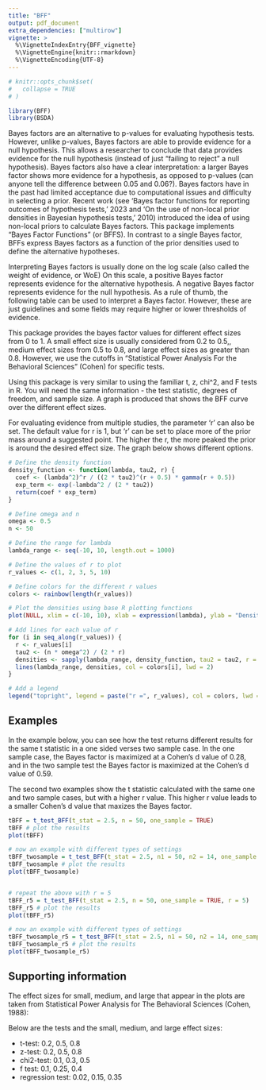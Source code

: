 ```yaml
---
title: "BFF"
output: pdf_document
extra_dependencies: ["multirow"]
vignette: >
  %\VignetteIndexEntry{BFF_vignette}
  %\VignetteEngine{knitr::rmarkdown}
  %\VignetteEncoding{UTF-8}
---
```


```r
# knitr::opts_chunk$set(
#   collapse = TRUE
# )
```

```r
library(BFF)
library(BSDA)
```

Bayes factors are an alternative to p-values for evaluating hypothesis tests. However, unlike p-values, Bayes factors are able to provide evidence for a null hypothesis. This allows a researcher to conclude that data provides evidence for the null hypothesis (instead of just "failing to reject" a null hypothesis). Bayes factors also have a clear interpretation: a larger Bayes factor shows more evidence for a hypothesis, as opposed to p-values (can anyone tell the difference between 0.05 and 0.06?). Bayes factors have in the past had limited acceptance due to computational issues and difficulty in selecting a prior. Recent work (see 'Bayes factor functions for reporting outcomes of hypothesis tests,' 2023 and 'On the use of non-local prior densities in Bayesian hypothesis tests,' 2010) introduced the idea of using non-local priors to calculate Bayes factors. This package implements "Bayes Factor Functions" (or BFFS). In contrast to a single Bayes factor, BFFs express Bayes factors as a function of the prior densities used to
define the alternative hypotheses. 

Interpreting Bayes factors is usually done on the log scale (also called the weight of evidence, or WoE) On this scale, a positive Bayes factor represents evidence for the alternative hypothesis. A negative Bayes factor represents evidence for the null hypothesis. As a rule of thumb, the following table can be used to interpret a Bayes factor. However, these are just guidelines and some fields may require higher or lower thresholds of evidence.

```{=latex}
\begin{table}[!ht]
\centering
\begin{tabular}{c|c} \hline\hline
     WoE & Interpretation \\ \hline
     (-1, 1) & No strong evidence for either $H_0$ or $H_1$ \\
     (1, 3) & Positive evidence for $H_1$ \\
     (-1, -3) & Positive evidence for $H_0$ \\
     (3, 5) & Strong evidence for $H_1$ \\
     (-3, -5) & Strong evidence for $H_0$ \\
     (5, $\infty$) & Very strong evidence for $H_1$ \\
     (-5, -$\infty$) & Very strong evidence for $H_0$ \\ \hline
\end{tabular}
\caption{Common interpretations of the Weight of Evidence}
\label{thresholds}
\end{table}
```

This package provides the bayes factor values for different effect sizes from 0 to 1. A small effect size is usually considered from  0.2 to 0.5,, medium effect sizes from 0.5 to 0.8, and large effect sizes as greater than 0.8. However, we use the cutoffs in "Statistical Power Analysis For the Behavioral Sciences" (Cohen) for specific tests. 

Using this package is very similar to using the familiar t, z, chi^2, and F tests in R. You will need the same information - the test statistic, degrees of freedom, and sample size. A graph is produced that shows the BFF curve over the different effect sizes. 

For evaluating evidence from multiple studies, the parameter 'r' can also be set. The default value for r is 1, but 'r' can be set to place more of the prior mass around a suggested point. The higher the r, the more peaked the prior is around the desired effect size. The graph below shows different options.

```r
# Define the density function
density_function <- function(lambda, tau2, r) {
  coef <- (lambda^2)^r / ((2 * tau2)^(r + 0.5) * gamma(r + 0.5))
  exp_term <- exp(-lambda^2 / (2 * tau2))
  return(coef * exp_term)
}

# Define omega and n
omega <- 0.5
n <- 50

# Define the range for lambda
lambda_range <- seq(-10, 10, length.out = 1000)

# Define the values of r to plot
r_values <- c(1, 2, 3, 5, 10)

# Define colors for the different r values
colors <- rainbow(length(r_values))

# Plot the densities using base R plotting functions
plot(NULL, xlim = c(-10, 10), xlab = expression(lambda), ylab = "Density", main = "Density for varying r", ylim = c(0, 0.4))

# Add lines for each value of r
for (i in seq_along(r_values)) {
  r <- r_values[i]
  tau2 <- (n * omega^2) / (2 * r)
  densities <- sapply(lambda_range, density_function, tau2 = tau2, r = r)
  lines(lambda_range, densities, col = colors[i], lwd = 2)
}

# Add a legend
legend("topright", legend = paste("r =", r_values), col = colors, lwd = 2)

```

## Examples

In the example below, you can see how the test returns different results for the same t statistic in a one sided verses two sample case. In the one sample case, the Bayes factor is maximized at a Cohen's d value of 0.28, and in the two sample test the Bayes factor is maximized at the Cohen's d value of 0.59.

The second two examples show the t statistic calculated with the same one and two sample cases, but with a higher r value. This higher r value leads to a smaller Cohen's d value that maxizes the Bayes factor.
```r
tBFF = t_test_BFF(t_stat = 2.5, n = 50, one_sample = TRUE)
tBFF # plot the results
plot(tBFF)

# now an example with different types of settings
tBFF_twosample = t_test_BFF(t_stat = 2.5, n1 = 50, n2 = 14, one_sample = FALSE)
tBFF_twosample # plot the results
plot(tBFF_twosample)


# repeat the above with r = 5
tBFF_r5 = t_test_BFF(t_stat = 2.5, n = 50, one_sample = TRUE, r = 5)
tBFF_r5 # plot the results
plot(tBFF_r5)

# now an example with different types of settings
tBFF_twosample_r5 = t_test_BFF(t_stat = 2.5, n1 = 50, n2 = 14, one_sample = FALSE, r = 5)
tBFF_twosample_r5 # plot the results
plot(tBFF_twosample_r5)
```


## Supporting information

The effect sizes for small, medium, and large that appear in the plots are taken from Statistical Power Analysis for The Behavioral Sciences (Cohen, 1988):

Below are the tests and the small, medium, and large effect sizes:

* t-test: 0.2, 0.5, 0.8
* z-test: 0.2, 0.5, 0.8
* chi2-test: 0.1, 0.3, 0.5
* f test: 0.1, 0.25, 0.4
* regression test: 0.02, 0.15, 0.35

